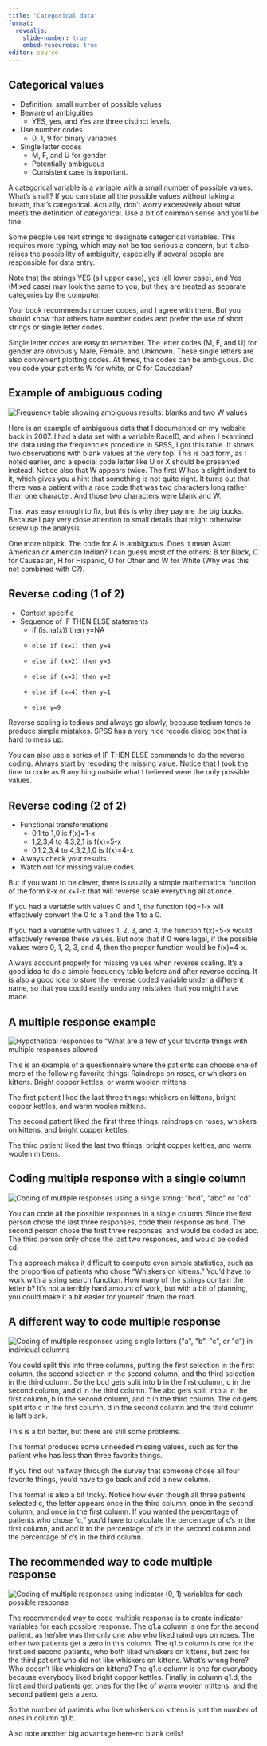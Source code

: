 ```yaml
---
title: "Categorical data"
format: 
  revealjs:
    slide-number: true
    embed-resources: true
editor: source
---
```


## Categorical values

-   Definition: small number of possible values
-   Beware of ambiguities
    -   YES, yes, and Yes are three distinct levels.
-   Use number codes
    -   0, 1, 9 for binary variables
-   Single letter codes
    -   M, F, and U for gender
    -   Potentially ambiguous
    -   Consistent case is important.

::: notes

A categorical variable is a variable with a small number of possible values. What's small? If you can state all the possible values without taking a breath, that's categorical. Actually, don't worry excessively about what meets the definition of categorical. Use a bit of common sense and you'll be fine.

Some people use text strings to designate categorical variables. This requires more typing, which may not be too serious a concern, but it also raises the possibility of ambiguity, especially if several people are responsible for data entry.

Note that the strings YES (all upper case), yes (all lower case), and Yes (Mixed case) may look the same to you, but they are treated as separate categories by the computer. 

Your book recommends number codes, and I agree with them. But you should know that others hate number codes and prefer the use of short strings or single letter codes.

Single letter codes are easy to remember. The letter codes (M, F, and U) for gender are obviously Male, Female, and Unknown. These single letters are also convenient plotting codes. At times, the codes can be ambiguous. Did you code your patients W for white, or C for Caucasian?

:::

## Example of ambiguous coding

![](images/ambiguous-frequency-table-01.png "Frequency table showing ambiguous results: blanks and two W values")

::: notes

Here is an example of ambiguous data that I documented on my website back in 2007. I had a data set with a variable RaceID, and when I examined the data using the frequencies procedure in SPSS, I got this table. It shows two observations with blank values at the very top. This is bad form, as I noted earlier, and a special code letter like U or X should be presented instead. Notice also that W appears twice. The first W has a slight indent to it, which gives you a hint that something is not quite right. It turns out that there was a patient with a race code that was two characters long rather than one character. And those two characters were blank and W.

That was easy enough to fix, but this is why they pay me the big bucks. Because I pay very close attention to small details that might otherwise screw up the analysis.

One more nitpick. The code for A is ambiguous. Does it mean Asian American or American Indian? I can guess most of the others: B for Black, C for Causasian, H for Hispanic, O for Other and W for White (Why was this not combined with C?).

:::

## Reverse coding (1 of 2)

-   Context specific
-   Sequence of IF THEN ELSE statements
    -   if (is.na(x)) then y=NA
    -     else if (x=1) then y=4
    -     else if (x=2) then y=3
    -     else if (x=3) then y=2
    -     else if (x=4) then y=1
    -     else y=9

::: notes

Reverse scaling is tedious and always go slowly, because tedium tends to produce simple mistakes. SPSS has a very nice recode dialog box that is hard to mess up. 

You can also use a series of IF THEN ELSE commands to do the reverse coding. Always start by recoding the missing value. Notice that I took the time to code as 9 anything outside what I believed were the only possible values.

:::

## Reverse coding (2 of 2)

-   Functional transformations
    -   0,1 to 1,0 is f(x)=1-x
    -   1,2,3,4 to 4,3,2,1 is f(x)=5-x
    -   0,1,2,3,4 to 4,3,2,1,0 is f(x)=4-x
-   Always check your results
-   Watch out for missing value codes

::: notes

But if you want to be clever, there is usually a simple mathematical function of the form k-x  or k+1-x that will reverse scale everything all at once.

If you had a variable with values 0 and 1, the function f(x)=1-x will effectively convert the 0 to a 1 and the 1 to a 0.

If you had a variable with values 1, 2, 3, and 4, the function f(x)=5-x would effectively reverse these values. But note that if 0 were legal, if the possible values were 0, 1, 2, 3, and 4, then the proper function would be f(x)=4-x.

Always account properly for missing values when reverse scaling. It's a good idea to do a simple frequency table before and after reverse coding. It is also a good idea to store the reverse coded variable under a different name, so that you could easily undo any mistakes that you might have made.

:::


## A multiple response example

![](images/multiple-response-01.png "Hypothetical responses to \"What are a few of your favorite things with multiple responses allowed")

::: notes

This is an example of a questionnaire where the patients can choose one of more of the following favorite things: Raindrops on roses, or whiskers on kittens. Bright copper kettles, or warm woolen mittens.

The first patient liked the last three things: whiskers on kittens, bright copper kettles, and warm woolen mittens.

The second patient liked the first three things: raindrops on roses, whiskers on kittens, and bright copper kettles.

The third patient liked the last two things: bright copper kettles, and warm woolen mittens.

:::

## Coding multiple response with a single column

![](images/multiple-response-02.png "Coding of multiple responses using a single string: \"bcd\", \"abc\" or \"cd\"")

::: notes

You can code all the possible responses in a single column. Since the first person chose the last three responses, code their response as bcd. The second person chose the first three responses, and would be coded as abc. The third person only chose the last two responses, and would be coded cd.

This approach makes it difficult to compute even simple statistics, such as the proportion of patients who chose "Whiskers on kittens." You'd have to work with a string search function. How many of the strings contain the letter b? It's not a terribly hard amount of work, but with a bit of planning, you could make it a bit easier for yourself down the road. 

:::

## A different way to code multiple response

![](images/multiple-response-03.png "Coding of multiple responses using single letters (\"a\", \"b\", \"c\", or \"d\") in individual columns")

::: notes

You could split this into three columns, putting the first selection in the first column, the second selection in the second column, and the third selection in the third column. So the bcd gets split into b in the first column, c in the second column, and d in the third column. The abc gets split into a in the first column, b in the second column, and c in the third column. The cd gets split into c in the first column, d in the second column and the third column is left blank.

This is a bit better, but there are still some problems. 

This format produces some unneeded missing values, such as for the patient who has less than three favorite things.

If you find out halfway through the survey that someone chose all four favorite things, you'd have to go back and add a new column. 

This format is also a bit tricky. Notice how even though all three patients selected c, the letter appears once in the third column, once in the second column, and once in the first column. If you wanted the percentage of patients who chose "c," you'd have to calculate the percentage of c's in the first column, and add it to the percentage of c's in the second column and the percentage of c's in the third column.

:::

## The recommended way to code multiple response

![](images/multiple-response-04.png "Coding of multiple responses using indicator (0, 1) variables for each possible response")

::: notes

The recommended way to code multiple response is to create indicator variables for each possible response. The q1.a column is one for the second patient, as he/she was the only one who who liked raindrops on roses. The other two patients get a zero in this column. The q1.b column is one for the first and second patients, who both liked whiskers on kittens, but zero for the third patient who did not like whiskers on kittens. What's wrong here? Who doesn't like whiskers on kittens? The q1.c column is one for everybody because everybody liked bright copper kettles. Finally, in column q1.d, the first and third patients get ones for the like of warm woolen mittens, and the second patient gets a zero.

So the number of patients who like whiskers on kittens is just the number of ones in column q1.b.

Also note another big advantage here--no blank cells!

:::

